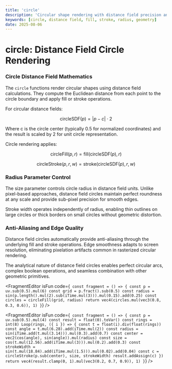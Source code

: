 ```yaml
---
title: 'circle'
description: 'Circular shape rendering with distance field precision and stroke control'
keywords: [circle, distance field, fill, stroke, radius, geometry]
date: 2025-08-06
---
```



# circle: Distance Field Circle Rendering

### Circle Distance Field Mathematics

The `circle` functions render circular shapes using distance field calculations. They compute the Euclidean distance from each point to the circle boundary and apply fill or stroke operations.

For circular distance fields:

$$
\text{circleSDF}(p) = |p - c| \cdot 2
$$

Where c is the circle center (typically 0.5 for normalized coordinates) and the result is scaled by 2 for unit circle representation.

Circle rendering applies:

$$
\text{circleFill}(p, r) = \text{fill}(\text{circleSDF}(p), r)
$$

$$
\text{circleStroke}(p, r, w) = \text{stroke}(\text{circleSDF}(p), r, w)
$$

### Radius Parameter Control

The size parameter controls circle radius in distance field units. Unlike pixel-based approaches, distance field circles maintain perfect roundness at any scale and provide sub-pixel precision for smooth edges.

Stroke width operates independently of radius, enabling thin outlines on large circles or thick borders on small circles without geometric distortion.

### Anti-Aliasing and Edge Quality

Distance field circles automatically provide anti-aliasing through the underlying fill and stroke operations. Edge smoothness adapts to screen resolution, eliminating pixelation artifacts common in rasterized circular rendering.

The analytical nature of distance field circles enables perfect circular arcs, complex boolean operations, and seamless combination with other geometric primitives.

<FragmentEditor
        isFun
        code={`
const fragment = () => {
        const p = uv.sub(0.5).mul(6)
        const grid = p.fract().sub(0.5)
        const radius = sin(p.length().mul(2).sub(iTime.mul(3))).mul(0.15).add(0.25)
        const circles = circleFill(grid, radius)
        return vec4(circles.mul(vec3(0.8, 0.3, 0.6)), 1)
}`}
/>

<FragmentEditor
        isFun
        code={`
const fragment = () => {
        const p = uv.sub(0.5).mul(4)
        const result = float(0).toVar()
        const rings = int(8)
        Loop(rings, ({ i }) => {
                const t = float(i).div(float(rings))
                const angle = t.mul(6.28).add(iTime.mul(2))
                const radius = sin(iTime.add(t.mul(3.14))).mul(0.3).add(0.7)
                const center = vec2(cos(angle), sin(angle)).mul(radius)
                const size = cos(t.mul(12.56).add(iTime.mul(3))).mul(0.2).add(0.3)
                const strokeWidth = sin(t.mul(18.84).add(iTime.mul(1.5))).mul(0.02).add(0.04)
                const c = circleStroke(p.sub(center), size, strokeWidth)
                result.addAssign(c)
        })
        return vec4(result.clamp(0, 1).mul(vec3(0.2, 0.7, 0.9)), 1)
}`}
/>